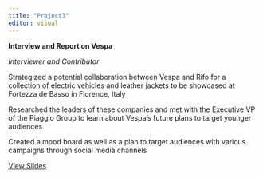 ```yaml
---
title: "Project3"
editor: visual
---
```


**Interview and Report on Vespa**

*Interviewer and Contributor* 

Strategized a potential collaboration between Vespa and Rifo for a collection of electric vehicles and leather jackets to be showcased at Fortezza de Basso in Florence, Italy 

Researched the leaders of these companies and met with the Executive VP of the Piaggio Group to learn about Vespa's future plans to target younger audiences 

Created a mood board as well as a plan to target audiences with various campaigns through social media channels 

[View Slides](https://www.canva.com/design/DAF00MfGQgw/yqrpNQblzXfLPpQce_tQkg/edit) 